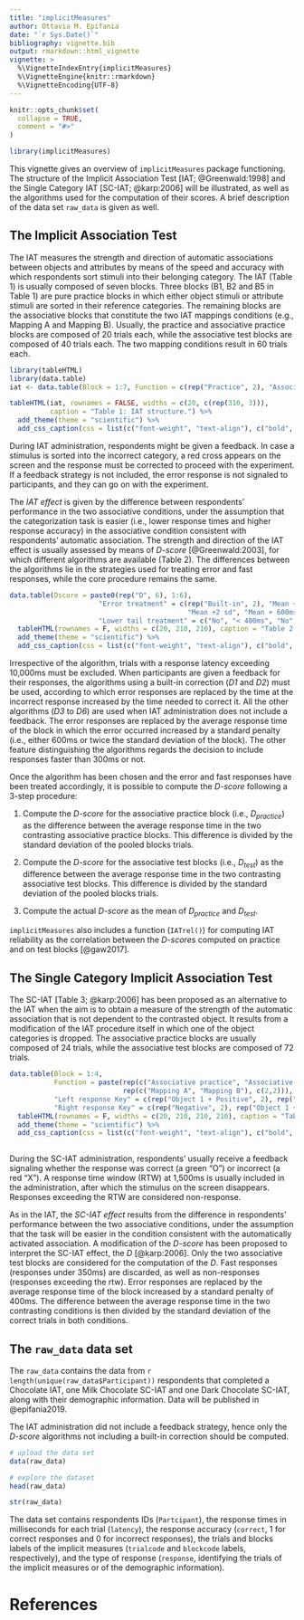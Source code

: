 ---
title: "implicitMeasures"
author: Ottavia M. Epifania
date: "`r Sys.Date()`"
bibliography: vignette.bib
output: rmarkdown::html_vignette
vignette: >
  %\VignetteIndexEntry{implicitMeasures}
  %\VignetteEngine{knitr::rmarkdown}
  %\VignetteEncoding{UTF-8}
---

```{r, include = FALSE}
knitr::opts_chunk$set(
  collapse = TRUE,
  comment = "#>"
)
```

```{r setup, echo = FALSE}
library(implicitMeasures)
```

This vignette gives an overview of `implicitMeasures` package functioning. The structure of the Implicit Association Test [IAT; @Greenwald:1998] and the Single Category IAT [SC-IAT; @karp:2006] will be illustrated, as well as the algorithms used for the computation of their scores. A brief description of the data set `raw_data` is given as well. 

## The Implicit Association Test

The IAT measures the strength and direction of automatic associations between objects and attributes by means of the speed and accuracy with which respondents sort stimuli into their belonging category. The IAT (Table 1) is usually composed of seven blocks. Three blocks (B1, B2 and B5 in Table 1) are pure practice blocks in which either object stimuli or attribute stimuli are sorted in their reference categories. The remaining blocks are the associative blocks that constitute the two IAT mappings conditions (e.g., Mapping A and Mapping B). Usually, the practice and associative practice blocks are composed of 20 trials each, while the associative test blocks are composed of 40 trials each. The two mapping conditions result in 60 trials each.  

```{r, echo = FALSE, warning=FALSE, message=NA}
library(tableHTML)
library(data.table)
iat <- data.table(Block = 1:7, Function = c(rep("Practice", 2), "Associative Practice Mapping A", "Associative Test Mapping A", "Practice", "Associative Practice Mapping B", "Associative Test Mapping B"), "Left response key" = c("Object 1", "Positive", "Object 1 + Positive", "Object 1 + Positive",  "Object 2", "Object 2 + Positive", "Object 2 + Positive"), "Right response key" = c("Object 2", "Negative", "Object 2 + Negative", "Object 2 + Negative", "Object 1", "Object 1 + Negative", "Object 1 + Negative") )

tableHTML(iat, rownames = FALSE, widths = c(20, c(rep(310, 3))), 
          caption = "Table 1: IAT structure.") %>%
  add_theme(theme = "scientific") %>%
  add_css_caption(css = list(c("font-weight", "text-align"), c("bold", "left")))

```

During IAT administration, respondents might be given a feedback. In case a stimulus is sorted into the incorrect category, a red cross appears on the screen and the response must be corrected to proceed with the experiment. If a feedback strategy is not included, the error response is not signaled to participants, and they can go on with the experiment. 

The *IAT effect* is given by the difference between respondents' performance in the two associative conditions, under the assumption that the categorization task is easier (i.e., lower response times and higher response accuracy) in the associative condition consistent with respondents' automatic association. The strength and direction of the IAT effect is usually assessed by means of *D-score* [@Greenwald:2003], for which different algorithms are available (Table 2). The differences between the algorithms lie in the strategies used for treating error and fast responses, while the core procedure remains the same. 

```{r, echo = FALSE}
data.table(Dscore = paste0(rep("D", 6), 1:6), 
                      "Error treatment" = c(rep("Built-in", 2), "Mean + 2sd", "Mean + 600ms", 
                                            "Mean +2 sd", "Mean + 600ms"), 
                      "Lower tail treatment" = c("No", "< 400ms", "No", "No", "< 400ms", "<4 00ms")) %>%
  tableHTML(rownames = F, widths = c(20, 210, 210), caption = "Table 2: D-score algorithm") %>%
  add_theme(theme = "scientific") %>%
  add_css_caption(css = list(c("font-weight", "text-align"), c("bold", "left")))

```

Irrespective of the algorithm, trials with a response latency exceeding 10,000ms must be excluded. When participants are given a feedback for their responses, the algorithms using a built-in correction (*D1* and *D2*) must be used, according to which error responses are replaced by the time at the incorrect response increased by the time needed to correct it. All the other algorithms (*D3* to *D6*) are used when IAT administration does not include a feedback. The error responses are replaced by the average response time of the block in which the error occurred increased by a standard penalty (i.e., either 600ms or twice the standard deviation of the block). The other feature distinguishing the algorithms regards the decision to include responses faster than 300ms or not. 

Once the algorithm has been chosen and the error and fast responses have been treated accordingly, it is possible to compute the *D-score* following a 3-step procedure: 

1. Compute the *D-score* for the associative practice block (i.e., $D_{practice}$) as the difference between the average response time in the two contrasting associative practice blocks. This difference is divided by the standard deviation of the pooled blocks trials.

2. Compute the *D-score* for the associative test blocks (i.e., $D_{test}$) as the difference between the average response time in the two contrasting associative test blocks. This difference is divided by the standard deviation of the pooled blocks trials.

3. Compute the actual *D-score* as the mean of $D_{practice}$ and $D_{test}$. 

`implicitMeasures` also includes a function (`IATrel()`) for computing IAT reliability as the correlation between the *D-score*s computed on practice and on test blocks [@gaw2017]. 

## The Single Category Implicit Association Test

The SC-IAT [Table 3; @karp:2006] has been proposed as an alternative to the IAT when the aim is to obtain a measure of the strength of the automatic association that is not dependent to the contrasted object. It results from a modification of the IAT procedure itself in which one of the object categories is dropped. The associative practice blocks are usually composed of 24 trials, while the associative test blocks are composed of 72 trials.

```{r, echo = F}
data.table(Block = 1:4, 
           Function = paste(rep(c("Associative practice", "Associative test"), 2), 
                            rep(c("Mapping A", "Mapping B"), c(2,2))),
           "Left response Key" = c(rep("Object 1 + Positive", 2), rep("Positive", 2)), 
           "Right response Key" = c(rep("Negative", 2), rep("Object 1 + Negative", 2))) %>%
  tableHTML(rownames = F, widths = c(20, 210, 210, 210), caption = "Table 3: SC-IAT structure") %>%
  add_theme(theme = "scientific") %>%
  add_css_caption(css = list(c("font-weight", "text-align"), c("bold", "left")))
  
```

During the SC-IAT administration, respondents' usually receive a feedback signaling whether the response was correct (a green "O") or incorrect (a red "X"). A response time window (RTW) at 1,500ms is usually included in the administration, after which the stimulus on the screen disappears. Responses exceeding the RTW are considered non-response. 

As in the IAT, the *SC-IAT effect* results from the difference in respondents' performance between the two associative conditions, under the assumption that the task will be easier in the condition consistent with the automatically activated association. A modification of the *D-score* has been proposed to interpret the SC-IAT effect, the *D* [@karp:2006]. Only the two associative test blocks are considered for the computation of the *D*. Fast responses (responses under 350ms) are discarded, as well as non-responses (responses exceeding the rtw). Error responses are replaced by the average response time of the block increased by a standard penalty of 400ms. The difference between the average response time in the two contrasting conditions is then divided by the standard deviation of the correct trials in both conditions. 


## The `raw_data` data set

The `raw_data` contains the data from `r length(unique(raw_data$Participant))` respondents that completed a Chocolate IAT, one Milk Chocolate SC-IAT and one Dark Chocolate SC-IAT, along with their demographic information. Data will be published in @epifania2019.

The IAT administration did not include a feedback strategy, hence only the *D-score* algorithms not including a built-in correction should be computed. 

```{r}
# upload the data set
data(raw_data)

# explore the dataset
head(raw_data)

str(raw_data)
```

The data set contains respondents IDs (`Partcipant`), the response times in milliseconds for each trial (`latency`), the response accuracy (`correct`, 1 for correct responses and 0 for incorrect responses), the trials and blocks labels of the implicit measures (`trialcode` and `blockcode` labels, respectively), and the type of response (`response`, identifying the trials of the implicit measures or of the demographic information).

# References
